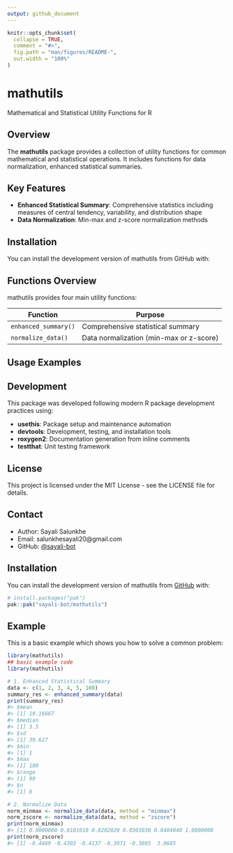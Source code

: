 ```yaml
---
output: github_document
---
```


<!-- README.md is generated from README.Rmd. Please edit that file -->

```r
knitr::opts_chunk$set(
  collapse = TRUE,
  comment = "#>",
  fig.path = "man/figures/README-",
  out.width = "100%"
)
```


# mathutils

<!-- badges: start -->
<!-- badges: end -->

Mathematical and Statistical Utility Functions for R

## Overview

The **mathutils** package provides a collection of utility functions for common mathematical and statistical operations. It includes functions for data normalization, enhanced statistical summaries.

## Key Features

- **Enhanced Statistical Summary**: Comprehensive statistics including measures of central tendency, variability, and distribution shape
- **Data Normalization**: Min-max and z-score normalization methods


## Installation

You can install the development version of mathutils from GitHub with:



## Functions Overview

mathutils provides four main utility functions:

| Function | Purpose |
|----------|---------|
| `enhanced_summary()` | Comprehensive statistical summary |
| `normalize_data()` | Data normalization (min-max or z-score) |

## Usage Examples


## Development

This package was developed following modern R package development practices using:

- **usethis**: Package setup and maintenance automation
- **devtools**: Development, testing, and installation tools
- **roxygen2**: Documentation generation from inline comments
- **testthat**: Unit testing framework

## License

This project is licensed under the MIT License - see the LICENSE file for details.

## Contact

- Author: Sayali Salunkhe
- Email: salunkhesayali20@gmail.com
- GitHub: [@sayali-bot](https://github.com/sayali-bot)

## Installation

You can install the development version of mathutils from [GitHub](https://github.com/) with:

``` r
# install.packages("pak")
pak::pak("sayali-bot/mathutils")
```

## Example

This is a basic example which shows you how to solve a common problem:

```r
library(mathutils)
## basic example code
library(mathutils)

# 1. Enhanced Statistical Summary
data <- c(1, 2, 3, 4, 5, 100)
summary_res <- enhanced_summary(data)
print(summary_res)
#> $mean
#> [1] 19.16667
#> $median
#> [1] 3.5
#> $sd
#> [1] 39.627
#> $min
#> [1] 1
#> $max
#> [1] 100
#> $range
#> [1] 99
#> $n
#> [1] 6

# 2. Normalize Data
norm_minmax <- normalize_data(data, method = "minmax")
norm_zscore <- normalize_data(data, method = "zscore")
print(norm_minmax)
#> [1] 0.0000000 0.0101010 0.0202020 0.0303030 0.0404040 1.0000000
print(norm_zscore)
#> [1] -0.4469 -0.4303 -0.4137 -0.3971 -0.3805  3.0685

```
